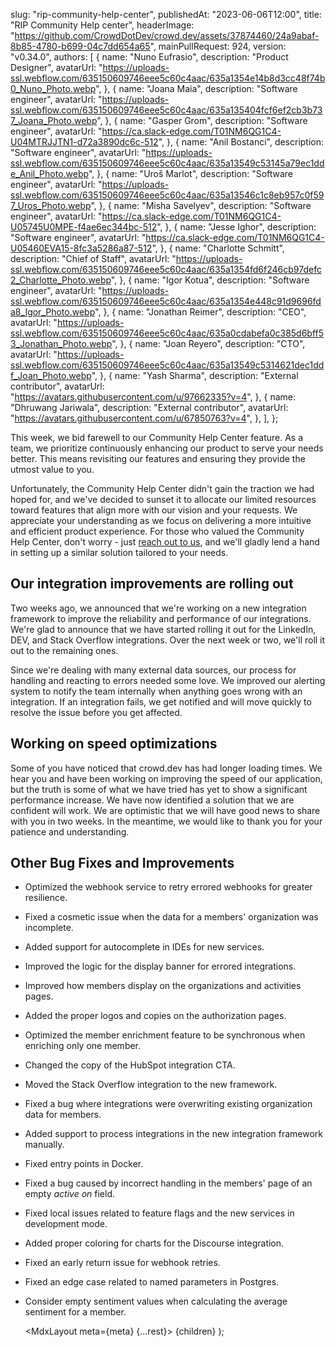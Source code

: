 
  slug: "rip-community-help-center",
  publishedAt: "2023-06-06T12:00",
  title: "RIP Community Help center",
  headerImage:
    "https://github.com/CrowdDotDev/crowd.dev/assets/37874460/24a9abaf-8b85-4780-b699-04c7dd654a65",
  mainPullRequest: 924,
  version: "v0.34.0",
  authors: [
    {
      name: "Nuno Eufrasio",
      description: "Product Designer",
      avatarUrl:
        "https://uploads-ssl.webflow.com/635150609746eee5c60c4aac/635a1354e14b8d3cc48f74b0_Nuno_Photo.webp",
    },
    {
      name: "Joana Maia",
      description: "Software engineer",
      avatarUrl:
        "https://uploads-ssl.webflow.com/635150609746eee5c60c4aac/635a135404fcf6ef2cb3b737_Joana_Photo.webp",
    },
    {
      name: "Gasper Grom",
      description: "Software engineer",
      avatarUrl: "https://ca.slack-edge.com/T01NM6QG1C4-U04MTRJJTN1-d72a3890dc6c-512",
    },
    {
      name: "Anil Bostanci",
      description: "Software engineer",
      avatarUrl:
        "https://uploads-ssl.webflow.com/635150609746eee5c60c4aac/635a13549c53145a79ec1dde_Anil_Photo.webp",
    },
    {
      name: "Uroš Marlot",
      description: "Software engineer",
      avatarUrl:
        "https://uploads-ssl.webflow.com/635150609746eee5c60c4aac/635a13546c1c8eb957c0f597_Uros_Photo.webp",
    },
    {
      name: "Misha Savelyev",
      description: "Software engineer",
      avatarUrl: "https://ca.slack-edge.com/T01NM6QG1C4-U05745U0MPE-f4ae6ec344bc-512",
    },
    {
      name: "Jesse Ighor",
      description: "Software engineer",
      avatarUrl: "https://ca.slack-edge.com/T01NM6QG1C4-U05460EVA15-8fc3a5286a87-512",
    },
    {
      name: "Charlotte Schmitt",
      description: "Chief of Staff",
      avatarUrl:
        "https://uploads-ssl.webflow.com/635150609746eee5c60c4aac/635a1354fd6f246cb97defc2_Charlotte_Photo.webp",
    },
    {
      name: "Igor Kotua",
      description: "Software engineer",
      avatarUrl:
        "https://uploads-ssl.webflow.com/635150609746eee5c60c4aac/635a1354e448c91d9696fda8_Igor_Photo.webp",
    },
    {
      name: "Jonathan Reimer",
      description: "CEO",
      avatarUrl:
        "https://uploads-ssl.webflow.com/635150609746eee5c60c4aac/635a0cdabefa0c385d6bff53_Jonathan_Photo.webp",
    },
    {
      name: "Joan Reyero",
      description: "CTO",
      avatarUrl:
        "https://uploads-ssl.webflow.com/635150609746eee5c60c4aac/635a13549c5314621dec1ddf_Joan_Photo.webp",
    },
    {
      name: "Yash Sharma",
      description: "External contributor",
      avatarUrl: "https://avatars.githubusercontent.com/u/97662335?v=4",
    },
    {
      name: "Dhruwang Jariwala",
      description: "External contributor",
      avatarUrl: "https://avatars.githubusercontent.com/u/67850763?v=4",
    },
  ],
};

This week, we bid farewell to our Community Help Center feature. As a team, we prioritize continuously enhancing our product to serve your needs better. This means revisiting our features and ensuring they provide the utmost value to you.

Unfortunately, the Community Help Center didn't gain the traction we had hoped for, and we've decided to sunset it to allocate our limited resources toward features that align more with our vision and your requests. We appreciate your understanding as we focus on delivering a more intuitive and efficient product experience.
For those who valued the Community Help Center, don't worry - just [reach out to us](mailto:help@crowd.dev), and we'll gladly lend a hand in setting up a similar solution tailored to your needs.

## Our integration improvements are rolling out <PullRequest number="972"/>

Two weeks ago, we announced that we're working on a new integration framework to improve the reliability and performance of our integrations. We're glad to announce that we have started rolling it out for the LinkedIn, DEV, and Stack Overflow integrations. Over the next week or two, we'll roll it out to the remaining ones.

Since we're dealing with many external data sources, our process for handling and reacting to errors needed some love. We improved our alerting system to notify the team internally when anything goes wrong with an integration. If an integration fails, we get notified and will move quickly to resolve the issue before you get affected.

## Working on speed optimizations

Some of you have noticed that crowd.dev has had longer loading times. We hear you and have been working on improving the speed of our application, but the truth is some of what we have tried has yet to show a significant performance increase. We have now identified a solution that we are confident will work. We are optimistic that we will have good news to share with you in two weeks. In the meantime, we would like to thank you for your patience and understanding.

## Other Bug Fixes and Improvements

- Optimized the webhook service to retry errored webhooks for greater resilience. <PullRequest number="923"/>
- Fixed a cosmetic issue when the data for a members' organization was incomplete. <PullRequest number="930"/>
- Added support for autocomplete in IDEs for new services. <PullRequest number="931"/>
- Improved the logic for the display banner for errored integrations. <PullRequest number="914"/>
- Improved how members display on the organizations and activities pages. <PullRequest number="939"/>
- Added the proper logos and copies on the authorization pages. <PullRequest number="940"/>
- Optimized the member enrichment feature to be synchronous when enriching only one member. <PullRequest number="937"/>
- Changed the copy of the HubSpot integration CTA. <PullRequest number="921"/>
- Moved the Stack Overflow integration to the new framework. <PullRequest number="936"/>
- Fixed a bug where integrations were overwriting existing organization data for members. <PullRequest number="935"/>
- Added support to process integrations in the new integration framework manually. <PullRequest number="928"/>
- Fixed entry points in Docker. <PullRequest number="929"/>
- Fixed a bug caused by incorrect handling in the members' page of an empty _active on_ field. <PullRequest number="925"/>
- Fixed local issues related to feature flags and the new services in development mode. <PullRequest number="927"/>
- Added proper coloring for charts for the Discourse integration. <PullRequest number="918"/>
- Fixed an early return issue for webhook retries. <PullRequest number="917"/>
- Fixed an edge case related to named parameters in Postgres. <PullRequest number="944"/>
- Consider empty sentiment values when calculating the average sentiment for a member. <PullRequest number="943"/>

  <MdxLayout meta={meta} {...rest}>
    {children}
  </MdxLayout>
);
